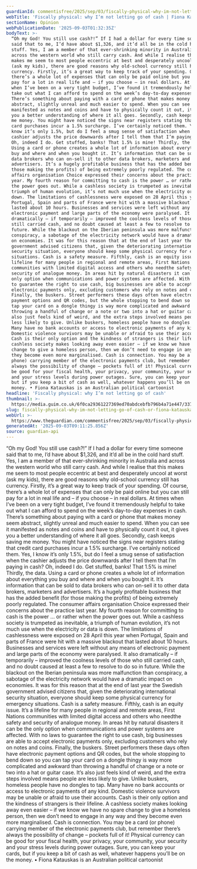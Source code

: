 ```yaml
---
guardianId: commentisfree/2025/sep/03/fiscally-physical-why-im-not-letting-go-of-cash
webTitle: 'Fiscally physical: why I’m not letting go of cash | Fiona Katauskas'
sectionName: Opinion
webPublicationDate: '2025-09-03T01:32:35Z'
bodyText: >-
  “Oh my God! You still use cash?!” If I had a dollar for every time someone
  said that to me, I’d have about $1,326, and it’d all be in the cold hard
  stuff. Yes, I am a member of that ever-shrinking minority in Australia and
  across the western world who still carry cash. And while I realise that this
  makes me seem to most people eccentric at best and desperately uncool at worst
  (ask my kids), there are good reasons why old-school currency still has
  currency. Firstly, it’s a great way to keep track of your spending. Of course,
  there’s a whole lot of expenses that can only be paid online but you can still
  pay for a lot in real life and – if you choose – in real dollars. At times
  when I’ve been on a very tight budget, I’ve found it tremendously helpful to
  take out what I can afford to spend on the week’s day-to-day expenses in cash.
  There’s something about paying with a card or phone that makes money seem
  abstract, slightly unreal and much easier to spend. When you can see it
  manifested as notes and coins and have to physically count it out, it gives
  you a better understanding of where it all goes. Secondly, cash keeps saving
  me money. You might have noticed the signs near registers stating that credit
  card purchases incur a 1.5% surcharge. I’ve certainly noticed them. Yes, I
  know it’s only 1.5%, but do I feel a smug sense of satisfaction when the
  cashier adjusts the price downwards after I tell them that I’m paying in cash?
  Oh, indeed I do. Get stuffed, banks! That 1.5% is mine! Thirdly, the data.
  Using a card or phone creates a whole lot of information about everything you
  buy and where and when you bought it. It’s information that can be sold to
  data brokers who can on-sell it to other data brokers, marketers and
  advertisers. It’s a hugely profitable business that has the added benefit (for
  those making the profits) of being extremely poorly regulated. The consumer
  affairs organisation Choice expressed their concerns about the practice last
  year. My fourth reason for committing to cash is the power … or rather when
  the power goes out. While a cashless society is trumpeted as inevitable, a
  triumph of human evolution, it’s not much use when the electricity or data is
  down. The limitations of cashlessness were exposed on 28 April this year when
  Portugal, Spain and parts of France were hit with a massive blackout that
  lasted about 10 hours. Businesses and services were left without any means of
  electronic payment and large parts of the economy were paralysed. It also
  dramatically – if temporarily – improved the coolness levels of those who
  still carried cash, and no doubt caused at least a few to resolve to do so in
  future. While the blackout on the Iberian peninsula was more malfunction than
  conspiracy, a sabotage of the electricity network would have a dramatic impact
  on economies. It was for this reason that at the end of last year the Swedish
  government advised citizens that, given the deteriorating international
  security situation, everyone should keep some physical currency for emergency
  situations. Cash is a safety measure. Fifthly, cash is an equity issue. It’s a
  lifeline for many people in regional and remote areas, First Nations
  communities with limited digital access and others who needthe safety and
  security of analogue money. In areas hit by natural disasters it can be the
  only option when communications and power systems are affected. With no laws
  to guarantee the right to use cash, big businesses are able to accept
  electronic payments only, excluding customers who rely on notes and coins.
  Finally, the buskers. Street performers these days often have electronic
  payment options and QR codes, but the whole stopping to bend down so you can
  tap your card on a dongle thingy is way more complicated and awkward than
  throwing a handful of change or a note or two into a hat or guitar case. It’s
  also just feels kind of weird, and the extra steps involved means people are
  less likely to give. Unlike buskers, homeless people have no dongles to tap.
  Many have no bank accounts or access to electronic payments of any kind.
  Domestic violence survivors may be unable or afraid to use their accounts.
  Cash is their only option and the kindness of strangers is their lifeline. A
  cashless society makes looking away even easier – if we know we have no spare
  change to give a homeless person, then we don’t need to engage in any way and
  they become even more marginalised. Cash is connection. You may be a card (or
  phone) carrying member of the electronic payments club, but remember there’s
  always the possibility of change – pockets full of it! Physical currency can
  be good for your fiscal health, your privacy, your community, your security
  and your stress levels during power outages. Sure, you can keep your cards,
  but if you keep a bit of cash as well, whatever happens you’ll be on the
  money. • Fiona Katauskas is an Australian political cartoonist
headline: 'Fiscally physical: why I’m not letting go of cash'
thumbnail: >-
  https://media.guim.co.uk/6f0ca29361227369ed70abdcebfb796b4a71e447/337_0_2817_2254/500.jpg
slug: fiscally-physical-why-im-not-letting-go-of-cash-or-fiona-katauskas
webUrl: >-
  https://www.theguardian.com/commentisfree/2025/sep/03/fiscally-physical-why-im-not-letting-go-of-cash
generatedAt: '2025-09-03T09:11:25.856Z'
source: guardian-api
---
```

“Oh my God! You still use cash?!” If I had a dollar for every time someone said that to me, I’d have about $1,326, and it’d all be in the cold hard stuff. Yes, I am a member of that ever-shrinking minority in Australia and across the western world who still carry cash. And while I realise that this makes me seem to most people eccentric at best and desperately uncool at worst (ask my kids), there are good reasons why old-school currency still has currency. Firstly, it’s a great way to keep track of your spending. Of course, there’s a whole lot of expenses that can only be paid online but you can still pay for a lot in real life and – if you choose – in real dollars. At times when I’ve been on a very tight budget, I’ve found it tremendously helpful to take out what I can afford to spend on the week’s day-to-day expenses in cash. There’s something about paying with a card or phone that makes money seem abstract, slightly unreal and much easier to spend. When you can see it manifested as notes and coins and have to physically count it out, it gives you a better understanding of where it all goes. Secondly, cash keeps saving me money. You might have noticed the signs near registers stating that credit card purchases incur a 1.5% surcharge. I’ve certainly noticed them. Yes, I know it’s only 1.5%, but do I feel a smug sense of satisfaction when the cashier adjusts the price downwards after I tell them that I’m paying in cash? Oh, indeed I do. Get stuffed, banks! That 1.5% is mine! Thirdly, the data. Using a card or phone creates a whole lot of information about everything you buy and where and when you bought it. It’s information that can be sold to data brokers who can on-sell it to other data brokers, marketers and advertisers. It’s a hugely profitable business that has the added benefit (for those making the profits) of being extremely poorly regulated. The consumer affairs organisation Choice expressed their concerns about the practice last year. My fourth reason for committing to cash is the power … or rather when the power goes out. While a cashless society is trumpeted as inevitable, a triumph of human evolution, it’s not much use when the electricity or data is down. The limitations of cashlessness were exposed on 28 April this year when Portugal, Spain and parts of France were hit with a massive blackout that lasted about 10 hours. Businesses and services were left without any means of electronic payment and large parts of the economy were paralysed. It also dramatically – if temporarily – improved the coolness levels of those who still carried cash, and no doubt caused at least a few to resolve to do so in future. While the blackout on the Iberian peninsula was more malfunction than conspiracy, a sabotage of the electricity network would have a dramatic impact on economies. It was for this reason that at the end of last year the Swedish government advised citizens that, given the deteriorating international security situation, everyone should keep some physical currency for emergency situations. Cash is a safety measure. Fifthly, cash is an equity issue. It’s a lifeline for many people in regional and remote areas, First Nations communities with limited digital access and others who needthe safety and security of analogue money. In areas hit by natural disasters it can be the only option when communications and power systems are affected. With no laws to guarantee the right to use cash, big businesses are able to accept electronic payments only, excluding customers who rely on notes and coins. Finally, the buskers. Street performers these days often have electronic payment options and QR codes, but the whole stopping to bend down so you can tap your card on a dongle thingy is way more complicated and awkward than throwing a handful of change or a note or two into a hat or guitar case. It’s also just feels kind of weird, and the extra steps involved means people are less likely to give. Unlike buskers, homeless people have no dongles to tap. Many have no bank accounts or access to electronic payments of any kind. Domestic violence survivors may be unable or afraid to use their accounts. Cash is their only option and the kindness of strangers is their lifeline. A cashless society makes looking away even easier – if we know we have no spare change to give a homeless person, then we don’t need to engage in any way and they become even more marginalised. Cash is connection. You may be a card (or phone) carrying member of the electronic payments club, but remember there’s always the possibility of change – pockets full of it! Physical currency can be good for your fiscal health, your privacy, your community, your security and your stress levels during power outages. Sure, you can keep your cards, but if you keep a bit of cash as well, whatever happens you’ll be on the money. • Fiona Katauskas is an Australian political cartoonist
